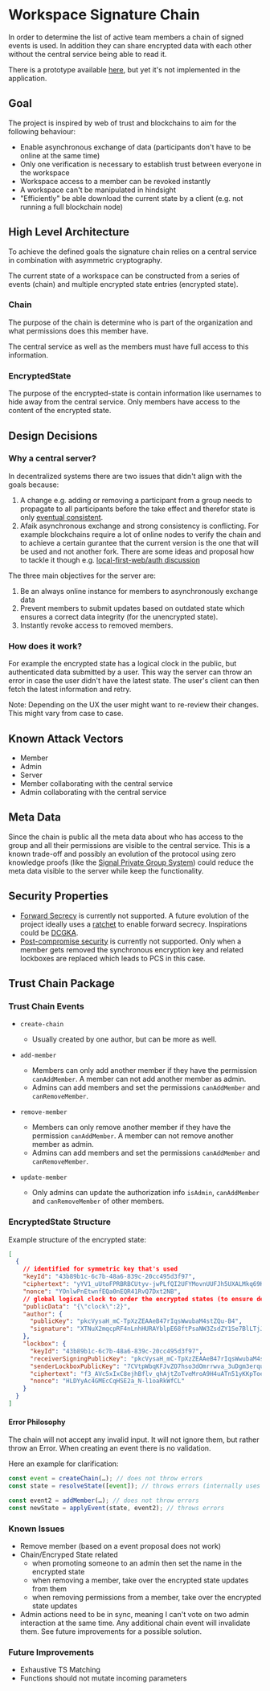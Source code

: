 # Workspace Signature Chain

In order to determine the list of active team members a chain of signed events is used. In addition they can share encrypted data with each other without the central service being able to read it.

There is a prototype available [here](https://github.com/SerenityNotes/serenity-tools/tree/main/packages/trust-chain), but yet it's not implemented in the application.

## Goal

The project is inspired by web of trust and blockchains to aim for the following behaviour:

- Enable asynchronous exchange of data (participants don't have to be online at the same time)
- Only one verification is necessary to establish trust between everyone in the workspace
- Workspace access to a member can be revoked instantly
- A workspace can't be manipulated in hindsight
- "Efficiently" be able download the current state by a client (e.g. not running a full blockchain node)

## High Level Architecture

To achieve the defined goals the signature chain relies on a central service in combination with asymmetric cryptography.

The current state of a workspace can be constructed from a series of events (chain) and multiple encrypted state entries (encrypted state).

### Chain

The purpose of the chain is determine who is part of the organization and what permissions does this member have.

The central service as well as the members must have full access to this information.

### EncryptedState

The purpose of the encrypted-state is contain information like usernames to hide away from the central service. Only members have access to the content of the encrypted state.

## Design Decisions

### Why a central server?

In decentralized systems there are two issues that didn't align with the goals because:

1. A change e.g. adding or removing a participant from a group needs to propagate to all participants before the take effect and therefor state is only [eventual consistent](https://en.wikipedia.org/wiki/Eventual_consistency).
2. Afaik asynchronous exchange and strong consistency is conflicting. For example blockchains require a lot of online nodes to verify the chain and to achieve a certain gurantee that the current version is the one that will be used and not another fork. There are some ideas and proposal how to tackle it though e.g. [local-first-web/auth discussion](https://github.com/local-first-web/auth/discussions/35)

The three main objectives for the server are:

1. Be an always online instance for members to asynchronously exchange data
2. Prevent members to submit updates based on outdated state which ensures a correct data integrity (for the unencrypted state).
3. Instantly revoke access to removed members.

### How does it work?

For example the encrypted state has a logical clock in the public, but authenticated data submitted by a user. This way the server can throw an error in case the user didn't have the latest state. The user's client can then fetch the latest information and retry.

Note: Depending on the UX the user might want to re-review their changes. This might vary from case to case.

## Known Attack Vectors

- Member
- Admin
- Server
- Member collaborating with the central service
- Admin collaborating with the central service

## Meta Data

Since the chain is public all the meta data about who has access to the group and all their permissions are visible to the central service. This is a known trade-off and possibly an evolution of the protocol using zero knowledge proofs (like the [Signal Private Group System](https://eprint.iacr.org/2019/1416)) could reduce the meta data visible to the server while keep the functionality.

## Security Properties

- [Forward Secrecy](https://en.wikipedia.org/wiki/Forward_secrecy) is currently not supported. A future evolution of the project ideally uses a [ratchet](https://en.wikipedia.org/wiki/Double_Ratchet_Algorithm) to enable forward secrecy. Inspirations could be [DCGKA](https://eprint.iacr.org/2020/1281).
- [Post-compromise security](https://eprint.iacr.org/2016/221.pdf) is currently not supported. Only when a member gets removed the synchronous encryption key and related lockboxes are replaced which leads to PCS in this case.

## Trust Chain Package

### Trust Chain Events

- `create-chain`

  - Usually created by one author, but can be more as well.

- `add-member`

  - Members can only add another member if they have the permission `canAddMember`. A member can not add another member as admin.
  - Admins can add members and set the permissions `canAddMember` and `canRemoveMember`.

- `remove-member`

  - Members can only remove another member if they have the permission `canAddMember`. A member can not remove another member as admin.
  - Admins can add members and set the permissions `canAddMember` and `canRemoveMember`.

- `update-member`

  - Only admins can update the authorization info `isAdmin`, `canAddMember` and `canRemoveMember` of other members.

### EncryptedState Structure

Example structure of the encrypted state:

```json
[
  {
    // identified for symmetric key that's used
    "keyId": "43b89b1c-6c7b-48a6-839c-20cc495d3f97",
    "ciphertext": "yYV1_uUtoFPRBRBCUtyv-jwPLfQI2UFYMovnUUFJh5UXALMkq69KM73YI3WaqZGrcclwTE7jMYAsYKR5rU0d-Q7yprXOS_1hXZ8TeKyQ-vSxpgZmgJVUK5zP_HDyFB4ackgBRdws6IyOMxc1Kz_HB-SCqC8Vk26H7YhGaIQWs4MXNpqgTg17cIo7Q2TL2shYN_VHSHmAeojByOfyDpUP3kpXK3zduIZZEKG3tuwjnzN0JG83BCPel8Iyrh91_UnBpctnXQUEhkoQ_ZJ_6YXpGYTnhTFur40NhX5nDjpIImbCiMoVAVIU_KZEcQ4bzGZ1_eM8AeRKTiie",
    "nonce": "YOnlwPnEtwnfEQa0nEQR41RvQ7Dxt2NB",
    // global logical clock to order the encrypted states (to ensure deterministic data resolving)
    "publicData": "{\"clock\":2}",
    "author": {
      "publicKey": "pkcVysaH_mC-TpXzZEAAeB47rIqsWwubaM4stZQu-B4",
      "signature": "XTNuX2mqcpRF4nLnhHURAYblpE68ftPsaNW3ZsdZY1Se7BlLTjJSnADrV9Rn4AhM4MIjAsU8mj003vQCJUtjAA"
    },
    "lockbox": {
      "keyId": "43b89b1c-6c7b-48a6-839c-20cc495d3f97",
      "receiverSigningPublicKey": "pkcVysaH_mC-TpXzZEAAeB47rIqsWwubaM4stZQu-B4",
      "senderLockboxPublicKey": "7CVtpWbqKFJvZO7hso3dOmrrwva_3uDgm3erquuTFRQ",
      "ciphertext": "f3_AVc5xIxC8ejhBflv_qhAjtZoTveMroA9H4uATn51yKKpToegWn_dB-P-oYG8IK_CKDt4mfmGD-43M5KVSeAykPDiPIxAIBAgNZfjVJMwhiYUFMt4U26WTlHX4aBFa75-VztyF2TcYmkhEbFw-Gf0fVVs",
      "nonce": "HLDYyAc4GMEcCqHSE2a_N-l1oaRkWfCL"
    }
  }
]
```

#### Error Philosophy

The chain will not accept any invalid input. It will not ignore them, but rather throw an Error. When creating an event there is no validation.

Here an example for clarification:

```ts
const event = createChain(…); // does not throw errors
const state = resolveState([event]); // throws errors (internally uses applyEvent)

const event2 = addMember(…); // does not throw errors
const newState = applyEvent(state, event2); // throws errors
```

### Known Issues

- Remove member (based on a event proposal does not work)
- Chain/Encryped State related
  - when promoting someone to an admin then set the name in the encrypted state
  - when removing a member, take over the encrypted state updates from them
  - when removing permissions from a member, take over the encrypted state updates
- Admin actions need to be in sync, meaning I can't vote on two admin interaction at the same time. Any additional chain event will invalidate them. See future improvements for a possible solution.

### Future Improvements

- Exhaustive TS Matching
- Functions should not mutate incoming parameters
